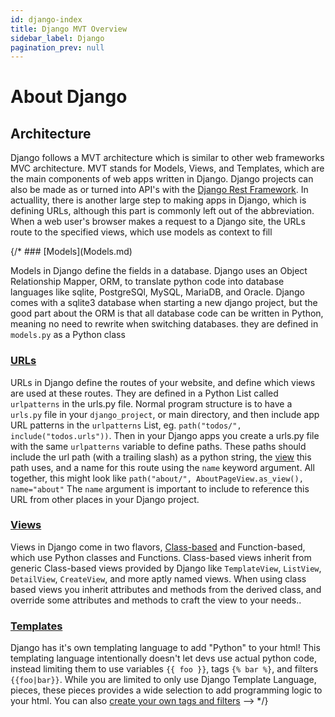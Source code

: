 ```yaml
---
id: django-index
title: Django MVT Overview
sidebar_label: Django
pagination_prev: null
---
```


# About Django

## Architecture


Django follows a MVT architecture which is similar to other web frameworks MVC architecture. MVT stands for Models, Views, and Templates, which are the main components of web apps written in Django. Django projects can also be made as or turned into API's with the [Django Rest Framework](https://www.django-rest-framework.org/). In actuallity, there is another large step to making apps in Django, which is defining URLs, although this part is commonly left out of the abbreviation. When a web user's browser makes a request to a Django site, the URLs route to the specified views, which use models as context to fill

<DocCardList />
{/*
### [Models](Models.md)

Models in Django define the fields in a database. Django uses an Object Relationship Mapper, ORM, to translate python code into database languages like sqlite, PostgreSQl, MySQL, MariaDB, and Oracle. Django comes with a sqlite3 database when starting a new django project, but the good part about the ORM is that all database code can be written in Python, meaning no need to rewrite when switching databases. they are defined in `models.py` as a Python class

### [URLs](URLs.md)

URLs in Django define the routes of your website, and define which views are used at these routes. They are defined in a Python List called `urlpatterns` in the urls.py file. Normal program structure is to have a `urls.py` file in your `django_project`, or main directory, and then include app URL patterns in the `urlpatterns` List, eg. `path("todos/", include("todos.urls"))`. Then in your Django apps you create a urls.py file with the same `urlpatterns` variable to define paths. These paths should include the url path (with a trailing slash) as a python string, the [view](Views.md) this path uses, and a name for this route using the `name` keyword argument. All together, this might look like `path("about/", AboutPageView.as_view(), name="about"` The `name` argument is important to include to reference this URL from other places in your Django project.

### [Views](Views.md)

Views in Django come in two flavors, [Class-based]('Views.md#Class-based') and Function-based, which use Python classes and Functions. Class-based views inherit from generic Class-based views provided by Django like
`TemplateView`, `ListView`, `DetailView`, `CreateView`, and more aptly named views. When using class based views you inherit attributes and methods from the derived class, and override some attributes and methods to craft the view to your needs..

### [Templates](Templates.md)

Django has it's own templating language to add "Python" to your html! This templating language intentionally doesn't let devs use actual python code, instead limiting them to use variables `{{ foo }}`, tags `{% bar %}`, and filters `{{foo|bar}}`. While you are limited to only use Django Template Language, pieces, these pieces provides a wide selection to add programming logic to your html. You can also [create your own tags and filters](https://docs.djangoproject.com/en/5.1/howto/custom-template-tags/) -->
\*/}
